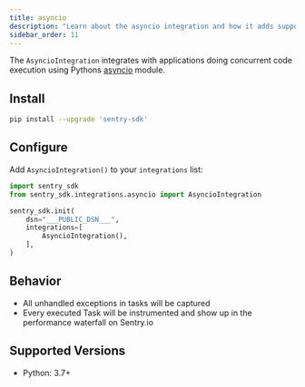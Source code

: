```yaml
---
title: asyncio
description: "Learn about the asyncio integration and how it adds support for applications the asyncio module."
sidebar_order: 11
---
```


The `AsyncioIntegration` integrates with applications doing concurrent code execution using Pythons [asyncio](https://docs.python.org/3/library/asyncio.html) module.

## Install

```bash
pip install --upgrade 'sentry-sdk'
```

## Configure

Add `AsyncioIntegration()` to your `integrations` list:

```python
import sentry_sdk
from sentry_sdk.integrations.asyncio import AsyncioIntegration

sentry_sdk.init(
    dsn="___PUBLIC_DSN___",
    integrations=[
        AsyncioIntegration(),
    ],
)
```

## Behavior

- All unhandled exceptions in tasks will be captured
- Every executed Task will be instrumented and show up in the performance waterfall on Sentry.io

## Supported Versions

- Python: 3.7+

